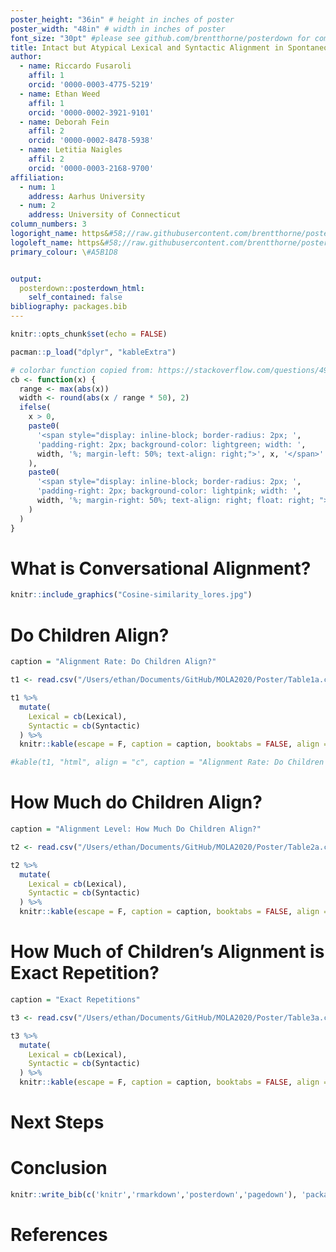 ```yaml
---
poster_height: "36in" # height in inches of poster
poster_width: "48in" # width in inches of poster
font_size: "30pt" #please see github.com/brentthorne/posterdown for compatible options.
title: Intact but Atypical Lexical and Syntactic Alignment in Spontaneous Speech of Children with Autism Spectrum Disorder
author:
  - name: Riccardo Fusaroli
    affil: 1
    orcid: '0000-0003-4775-5219'
  - name: Ethan Weed
    affil: 1
    orcid: '0000-0002-3921-9101'
  - name: Deborah Fein
    affil: 2
    orcid: '0000-0002-8478-5938'
  - name: Letitia Naigles
    affil: 2
    orcid: '0000-0003-2168-9700'
affiliation:
  - num: 1
    address: Aarhus University
  - num: 2
    address: University of Connecticut
column_numbers: 3
logoright_name: https&#58;//raw.githubusercontent.com/brentthorne/posterdown/master/images/betterhexlogo.png
logoleft_name: https&#58;//raw.githubusercontent.com/brentthorne/posterdown/master/images/betterhexlogo.png
primary_colour: \#A5B1D8


output: 
  posterdown::posterdown_html:
    self_contained: false
bibliography: packages.bib
---
```


```r
knitr::opts_chunk$set(echo = FALSE)
```

```r
pacman::p_load("dplyr", "kableExtra")
```


```r
# colorbar function copied from: https://stackoverflow.com/questions/49916591/how-to-reverse-only-one-bar-in-one-cell-if-the-value-is-negative-with-kableextra
cb <- function(x) {
  range <- max(abs(x))
  width <- round(abs(x / range * 50), 2)
  ifelse(
    x > 0,
    paste0(
      '<span style="display: inline-block; border-radius: 2px; ', 
      'padding-right: 2px; background-color: lightgreen; width: ', 
      width, '%; margin-left: 50%; text-align: right;">', x, '</span>'
    ),
    paste0(
      '<span style="display: inline-block; border-radius: 2px; ', 
      'padding-right: 2px; background-color: lightpink; width: ', 
      width, '%; margin-right: 50%; text-align: right; float: right; ">', x, '</span>'
    )
  )
}
```


# What is Conversational Alignment?

```r
knitr::include_graphics("Cosine-similarity_lores.jpg")
```




# Do Children Align?
```r

caption = "Alignment Rate: Do Children Align?"

t1 <- read.csv("/Users/ethan/Documents/GitHub/MOLA2020/Poster/Table1a.csv")

t1 %>%
  mutate(
    Lexical = cb(Lexical),
    Syntactic = cb(Syntactic)
  ) %>%
  knitr::kable(escape = F, caption = caption, booktabs = FALSE, align = "l")

#kable(t1, "html", align = "c", caption = "Alignment Rate: Do Children Align?", booktabs = T)

```



# How Much do Children Align?
```r


caption = "Alignment Level: How Much Do Children Align?"

t2 <- read.csv("/Users/ethan/Documents/GitHub/MOLA2020/Poster/Table2a.csv")

t2 %>%
  mutate(
    Lexical = cb(Lexical),
    Syntactic = cb(Syntactic)
  ) %>%
  knitr::kable(escape = F, caption = caption, booktabs = FALSE, align = "l")

```





# How Much of Children's Alignment is Exact Repetition?

```r


caption = "Exact Repetitions"

t3 <- read.csv("/Users/ethan/Documents/GitHub/MOLA2020/Poster/Table3a.csv")

t3 %>%
  mutate(
    Lexical = cb(Lexical),
    Syntactic = cb(Syntactic)
  ) %>%
  knitr::kable(escape = F, caption = caption, booktabs = FALSE, align = "l")

```


# Next Steps



# Conclusion



```r
knitr::write_bib(c('knitr','rmarkdown','posterdown','pagedown'), 'packages.bib')
```

# References
